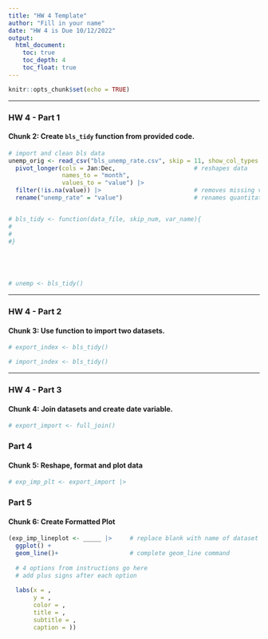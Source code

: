 ```yaml
---
title: "HW 4 Template"
author: "Fill in your name"
date: "HW 4 is Due 10/12/2022"
output: 
  html_document:
    toc: true
    toc_depth: 4
    toc_float: true
---
```


```r
knitr::opts_chunk$set(echo = TRUE)
```

---

### HW 4 - Part 1

#### Chunk 2: Create `bls_tidy` function from provided code.

```r

# import and clean bls data
unemp_orig <- read_csv("bls_unemp_rate.csv", skip = 11, show_col_types = F) |> 
  pivot_longer(cols = Jan:Dec,                      # reshapes data
               names_to = "month", 
               values_to = "value") |>
  filter(!is.na(value)) |>                          # removes missing values
  rename("unemp_rate" = "value")                    # renames quantitative var 


# bls_tidy <- function(data_file, skip_num, var_name){
#
#  
#}





# unemp <- bls_tidy()

```


---


### HW 4 - Part 2

#### Chunk 3: Use function to import two datasets.

```r

# export_index <- bls_tidy()

# import_index <- bls_tidy()

```


---

### HW 4 - Part 3

#### Chunk 4: Join datasets and create date variable.

```r

# export_import <- full_join() 


```


### Part 4

#### Chunk 5: Reshape, format and plot data

```r

# exp_imp_plt <- export_import |>


```


### Part 5

#### Chunk 6: Create Formatted Plot

```r


(exp_imp_lineplot <- _____ |>     # replace blank with name of dataset
  ggplot() +
  geom_line()+                    # complete geom_line command
  
  # 4 options from instructions go here
  # add plus signs after each option
   
  labs(x = , 
       y = , 
       color = ,
       title = , 
       subtitle = ,
       caption = ))

```




